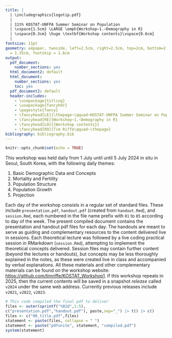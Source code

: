 ```yaml
---
title: | 
  | \includegraphics{logotip.pdf}
  |
  | 11th KOSTAT-UNFPA Summer Seminar on Population
  | \vspace{1.5cm} \LARGE \emph{Workshop~1.~Demography in R}
  | \vspace{0.3cm} \huge \textbf{Workshop contents}\vspace{0.6cm}
  | 
fontsize: 11pt
geometry: a4paper, twoside, left=2.5cm, right=2.5cm, top=2cm, bottom=2.8cm, headsep
  = 1.35cm, footskip = 1.6cm
output:
  pdf_document:
    number_sections: yes
  html_document2: default
  html_document:
    number_sections: yes
    toc: yes
  pdf_document2: default
  header-includes:
    - \usepackage{titling}
    - \usepackage{fancyhdr}
    - \pagestyle{fancy}
    - \fancyhead[LE]{\thepage~\qquad~KOSTAT-UNFPA Summer Seminar on Population}
    - \fancyhead[RE]{Workshop~1.~Demography in R}
    - \fancyhead[LO]{{Workshop contents}}
    - \fancyhead[RO]{Tim Riffe\qquad~\thepage}
bibliography: bibliography.bib
---
```


```r
knitr::opts_chunk$set(echo = TRUE)
```

\noindent\makebox[\textwidth][c]{
  \begin{minipage}[t]{0.8\textwidth}
    \centering
    \Large{Instructor: \\ Tim Riffe \texttt{tim.riffe@ehu.eus}\\}
    \vspace{.5cm}
    \Large{Assistant: \\ Inchan Hwang \texttt{inchan@yonsei.ac.kr}}
  \end{minipage}
}


\vspace{0.8cm}
\begin{center}
\large{24 - 28 July, 2023}
\end{center}
\vspace{0.8cm}

This workshop was held daily from 1 July until until 5 July 2024 in situ in Seoul, South Korea, with the following daily themes:

1. Basic Demographic Data and Concepts 
2. Mortality and Fertility
3. Population Structure
4. Population Growth 
5. Projection

Each day of the workshop consists in a regular set of standard files. These include `presentation.pdf`, `handout.pdf` (created from `handout.Rmd`), and `session.Rmd`, each numbered in the file name prefix with `01` to `05` according to day of the week. The present compiled document contains the presentation and handout pdf files for each day. The handouts are meant to serve as guiding and complementary resources to the content delivered live in sessions. Each theoretical lecture was followed by a live coding practical session in RMarkdown (`session.Rmd`), attempting to implement the theoretical concepts delivered. Session files may contain further content (beyond the lectures or handouts), but concepts may be less thoroughly explained in the notes, as these were created live in class and accompanied by verbal explanations. All these materials and other complementary materials can be found on the workshop website: [https://github.com/timriffe/KOSTAT_Workshop1](https://github.com/timriffe/KOSTAT_Workshop1). 
If this workshop repeats in 2025, then the current contents will be saved in a snapshot *release* called `v2024` under the same web address. Currently previous releases include `v2021`, `v2022`, `v2023`.

```r
# This code compiled the final pdf to deliver
files <- outer(sprintf("%02d",1:5),
c("presentation.pdf","handout.pdf"), paste,sep="_") |> t() |> c()
files <- c("00_title.pdf",files)
statement <- paste(files, collapse = " ")
statement <- paste("pdfunite", statement, "compiled.pdf")
system(statement)
```

